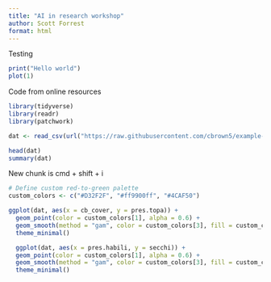 ```yaml
---
title: "AI in research workshop"
author: Scott Forrest
format: html
---
```


Testing 

```r

print("Hello world")
plot(1)

```

Code from online resources

```r

library(tidyverse)
library(readr)
library(patchwork)

dat <- read_csv(url("https://raw.githubusercontent.com/cbrown5/example-ecological-data/refs/heads/main/data/benthic-reefs-and-fish/fish-coral-cover-sites.csv"))

head(dat)
summary(dat)

```

New chunk is cmd + shift + i

```r

# Define custom red-to-green palette
custom_colors <- c("#D32F2F", "#ff9900ff", "#4CAF50")

ggplot(dat, aes(x = cb_cover, y = pres.topa)) +
  geom_point(color = custom_colors[1], alpha = 0.6) +
  geom_smooth(method = "gam", color = custom_colors[3], fill = custom_colors[2]) +
  theme_minimal()

  ggplot(dat, aes(x = pres.habili, y = secchi)) +
  geom_point(color = custom_colors[1], alpha = 0.6) +
  geom_smooth(method = "gam", color = custom_colors[3], fill = custom_colors[2]) +
  theme_minimal()

```

